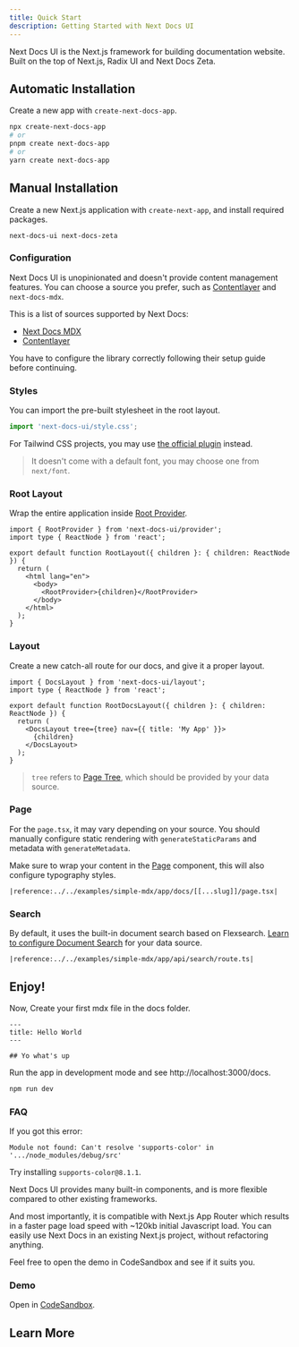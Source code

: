 ```yaml
---
title: Quick Start
description: Getting Started with Next Docs UI
---
```


Next Docs UI is the Next.js framework for building documentation website. Built
on the top of Next.js, Radix UI and Next Docs Zeta.

## Automatic Installation

Create a new app with `create-next-docs-app`.

```bash
npx create-next-docs-app
# or
pnpm create next-docs-app
# or
yarn create next-docs-app
```

## Manual Installation

Create a new Next.js application with `create-next-app`, and install required packages.

```package-install
next-docs-ui next-docs-zeta
```

### Configuration

Next Docs UI is unopinionated and doesn't provide content management features. You can choose a source
you prefer, such as [Contentlayer](https://contentlayer.dev) and `next-docs-mdx`.

This is a list of sources supported by Next Docs:

- [Next Docs MDX](/docs/mdx)
- [Contentlayer](/docs/headless/contentlayer/config)

You have to configure the library correctly following their setup guide before continuing.

### Styles

You can import the pre-built stylesheet in the root layout.

```ts
import 'next-docs-ui/style.css';
```

For Tailwind CSS projects, you may use [the official plugin](/docs/ui/theme) instead.

> It doesn't come with a default font, you may choose one from `next/font`.

### Root Layout

Wrap the entire application inside [Root Provider](/docs/ui/blocks/root-provider).

```tsx {8}
import { RootProvider } from 'next-docs-ui/provider';
import type { ReactNode } from 'react';

export default function RootLayout({ children }: { children: ReactNode }) {
  return (
    <html lang="en">
      <body>
        <RootProvider>{children}</RootProvider>
      </body>
    </html>
  );
}
```

### Layout

Create a new catch-all route for our docs, and give it a proper layout.

```tsx title="app/docs/[[...slug]]/layout.tsx"
import { DocsLayout } from 'next-docs-ui/layout';
import type { ReactNode } from 'react';

export default function RootDocsLayout({ children }: { children: ReactNode }) {
  return (
    <DocsLayout tree={tree} nav={{ title: 'My App' }}>
      {children}
    </DocsLayout>
  );
}
```

> `tree` refers to [Page Tree](/docs/headless/page-tree), which should be provided by your data source.

### Page

For the `page.tsx`, it may vary depending on your source. You should manually configure static rendering with `generateStaticParams` and metadata with `generateMetadata`.

Make sure to wrap your content in the [Page](/docs/ui/blocks/page) component, this will also configure typography styles.

<Accordions>
<Accordion title="Example with Next Docs MDX">

```tsx title="app/docs/[[...slug]]/page.tsx"
|reference:../../examples/simple-mdx/app/docs/[[...slug]]/page.tsx|
```

</Accordion>
</Accordions>

### Search

By default, it uses the built-in document search based on Flexsearch. [Learn to configure Document Search](/docs/headless/search/flexsearch) for your data source.

<Accordions>
<Accordion title="Example with Next Docs MDX">

```tsx title="app/api/search/route.ts"
|reference:../../examples/simple-mdx/app/api/search/route.ts|
```

</Accordion>
</Accordions>

## Enjoy!

Now, Create your first mdx file in the docs folder.

```mdx title="content/docs/index.mdx"
---
title: Hello World
---

## Yo what's up
```

Run the app in development mode and see http://localhost:3000/docs.

```bash
npm run dev
```

### FAQ

<Accordions>
<Accordion id='collapsible-fix-error' title="How to fix 'supports-color' error?">

If you got this error:

```
Module not found: Can't resolve 'supports-color' in '.../node_modules/debug/src'
```

Try installing `supports-color@8.1.1`.

</Accordion>
<Accordion title="Why Next Docs UI?">

Next Docs UI provides many built-in components, and is more flexible compared to
other existing frameworks.

And most importantly, it is compatible with Next.js App Router which results in
a faster page load speed with ~120kb initial Javascript load. You can easily use
Next Docs in an existing Next.js project, without refactoring anything.

Feel free to open the demo in CodeSandbox and see if it suits you.

</Accordion>
</Accordions>

### Demo

Open in [CodeSandbox](https://githubbox.com/fuma-nama/next-docs-ui-template).

## Learn More

<Cards>
  <Card
    href="/docs/headless/utils/build-page-tree#pages-structure"
    title="Page Structure"
    description="Learn how to structure your pages"
  />
  <Card
    href="/docs/ui/internationalization"
    title="Learn I18n"
    description="Learn how to implement I18n"
  />
  <Card
    href="/docs/ui/theme"
    title="Theming"
    description="Add themes to Next Docs UI"
  />
  <Card
    href="/docs/ui/components/codeblock"
    title="Code Block"
    description="Learn how to use code blocks in MDX"
  />
</Cards>
